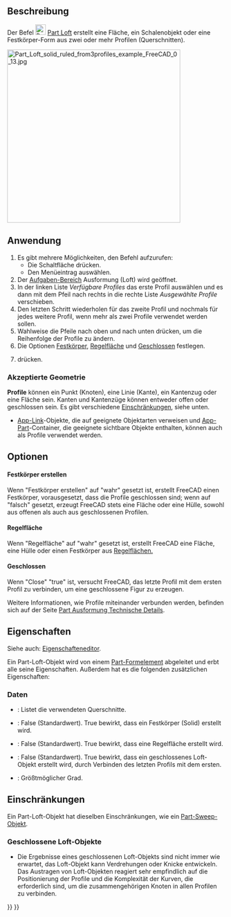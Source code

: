 <languages/>

{{Docnav/de
|[[Part_RuledSurface/de|Regelfläche]]
|[[Part_Sweep/de|Austragung]]
|[[Part_Workbench/de|Part]]
|IconL=Part_RuledSurface.svg
|IconR=Part_Sweep.svg
|IconC=Workbench_Part.svg
}}

{{GuiCommand/de
|Name=Part Loft
|Name=Part Ausformung
|MenuLocation=Formteil → Ausformung...
|Workbenches=[[Part_Workbench/de|Part]]
|Version=0.13
|SeeAlso=[[Part_Sweep/de|Part Austragung]]
}}

<span id="Description"></span>
==Beschreibung==

Der Befel [[Image:Part_Loft.svg|24px]] [[Part_Loft|Part Loft]] erstellt eine Fläche, ein Schalenobjekt oder eine Festkörper-Form aus zwei oder mehr Profilen (Querschnitten).

[[File:Part_Loft_solid_ruled_from3profiles_example_FreeCAD_0_13.jpg|400px]]
{{Caption|Loft-Objekt über drei Profile, zwei [[Part_Circle|Part Kreisen]] und einer [[Part_Ellipse/de|Part Ellipse]]. Die Eigenschaften Solid und Ruled sind auf "True" gesetzt.}}

<span id="Usage"></span>
==Anwendung==

# Es gibt mehrere Möglichkeiten, den Befehl aufzurufen:
#* Die Schaltfläche {{Button|[[Image:Part_Loft.svg|16px]] [[Part_Loft/de|Ausformung...]]}} drücken.
#* Den Menüeintrag {{MenuCommand|Part → [[Image:Part_Loft.svg|16px]] Ausformung...}} auswählen.
# Der [[Task_panel/de|Aufgaben-Bereich]] Ausformung (Loft) wird geöffnet.
# In der linken Liste ''Verfügbare Profiles'' das erste Profil auswählen und es dann mit dem Pfeil nach rechts in die rechte Liste ''Ausgewählte Profile'' verschieben.
# Den letzten Schritt wiederholen für das zweite Profil und nochmals für jedes weitere Profil, wenn mehr als zwei Profile verwendet werden sollen.
# Wahlweise die Pfeile nach oben und nach unten drücken, um die Reihenfolge der Profile zu ändern.
# Die Optionen [[#Data|Festkörper]], [[#Data|Regelfläche]] und [[#Data|Geschlossen]] festlegen.
# {{Button|OK}} drücken.

<span id="Accepted_geometry"></span>
===Akzeptierte Geometrie===

'''Profile''' können ein Punkt (Knoten), eine Linie (Kante), ein Kantenzug oder eine Fläche sein. Kanten und Kantenzüge können entweder offen oder geschlossen sein. Es gibt verschiedene [[#Einschränkungen|Einschränkungen]], siehe unten.

* [[App_Link/de|App-Link]]-Objekte, die auf geeignete Objektarten verweisen und [[App_Part/de|App-Part]]-Container, die geeignete sichtbare Objekte enthalten, können auch als Profile verwendet werden. {{Version/de|0.20}}

<span id="Options"></span>
==Optionen==

<span id="Create_solid"></span>
====Festkörper erstellen====

Wenn "Festkörper erstellen" auf "wahr" gesetzt ist, erstellt FreeCAD einen Festkörper, vorausgesetzt, dass die Profile geschlossen sind; wenn auf "falsch" gesetzt, erzeugt FreeCAD stets eine Fläche oder eine Hülle, sowohl aus offenen als auch aus geschlossenen Profilen.

<span id="Ruled_surface"></span>
====Regelfläche====

Wenn "Regelfläche" auf "wahr" gesetzt ist, erstellt FreeCAD eine Fläche, eine Hülle oder einen Festkörper aus [https://de.wikipedia.org/wiki/Regelfl%C3%A4che Regelflächen.]

<span id="Closed"></span>
====Geschlossen====

Wenn "Close" "true" ist, versucht FreeCAD, das letzte Profil mit dem ersten Profil zu verbinden, um eine geschlossene Figur zu erzeugen.  

Weitere Informationen, wie Profile miteinander verbunden werden, befinden sich auf der Seite [[Part_Loft_Technical_Details/de|Part Ausformung Technische Details]].

<span id="Properties"></span>
==Eigenschaften==

Siehe auch: [[Property_editor/de|Eigenschafteneditor]].

Ein Part-Loft-Objekt wird von einem [[Part_Feature/de|Part-Formelement]] abgeleitet und erbt alle seine Eigenschaften. Außerdem hat es die folgenden zusätzlichen Eigenschaften:

<span id="Data"></span>
===Daten===

{{TitleProperty|Loft}}

* {{PropertyData/de|Sections|LinkList}}: Listet die verwendeten Querschnitte.
* {{PropertyData/de|Solid|Bool}}: False (Standardwert). True bewirkt, dass ein Festkörper (Solid) erstellt wird.
* {{PropertyData/de|Ruled|Bool}}: False (Standardwert). True bewirkt, dass eine Regelfläche erstellt wird.
* {{PropertyData/de|Closed|Bool}}: False (Standardwert). True bewirkt, dass ein geschlossenes Loft-Objekt erstellt wird, durch Verbinden des letzten Profils mit dem ersten.
* {{PropertyData/de|Max Degree|IntegerConstraint}}: Größtmöglicher Grad.

<span id="Limitations"></span>
==Einschränkungen==

Ein Part-Loft-Objekt hat dieselben Einschränkungen, wie ein [[Part_Sweep/de#Einschränkungen|Part-Sweep-Objekt]].

<span id="Closed_Lofts"></span>
===Geschlossene Loft-Objekte===

* Die Ergebnisse eines geschlossenen Loft-Objekts sind nicht immer wie erwartet, das Loft-Objekt kann Verdrehungen oder Knicke entwickeln. Das Austragen von Loft-Objekten reagiert sehr empfindlich auf die Positionierung der Profile und die Komplexität der Kurven, die erforderlich sind, um die zusammengehörigen Knoten in allen Profilen zu verbinden.


{{Docnav/de
|[[Part_RuledSurface/de|Regelfläche]]
|[[Part_Sweep/de|Austragung]]
|[[Part_Workbench/de|Part]]
|IconL=Part_RuledSurface.svg
|IconR=Part_Sweep.svg
|IconC=Workbench_Part.svg
}}

{{Part Tools navi{{#translation:}}}}
{{Userdocnavi{{#translation:}}}}